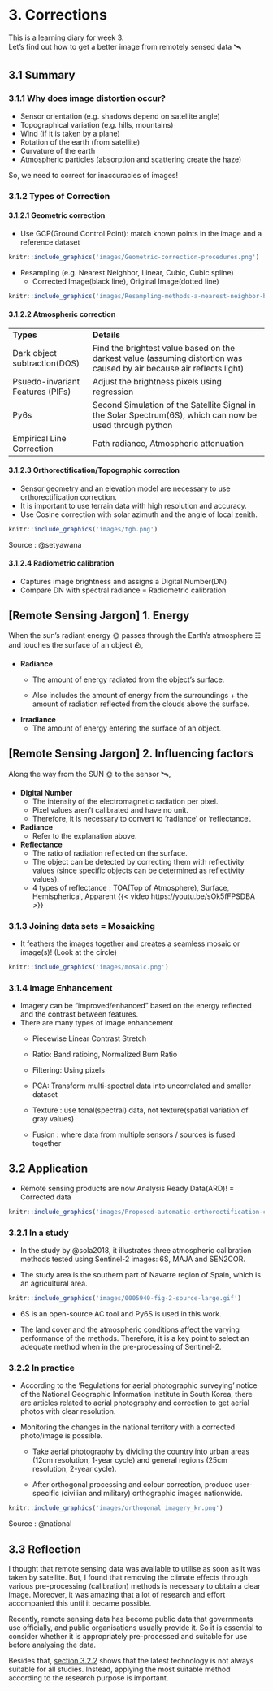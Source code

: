 # 3. Corrections {.unnumbered}

This is a learning diary for week 3.\
Let's find out how to get a better image from remotely sensed data 🛰️

## 3.1 Summary

### 3.1.1 Why does image distortion occur?

-   Sensor orientation (e.g. shadows depend on satellite angle)
-   Topographical variation (e.g. hills, mountains)
-   Wind (if it is taken by a plane)
-   Rotation of the earth (from satellite)
-   Curvature of the earth
-   Atmospheric particles (absorption and scattering create the haze)

So, we need to correct for inaccuracies of images!

### 3.1.2 Types of Correction

#### 3.1.2.1 Geometric correction

-   Use GCP(Ground Control Point): match known points in the image and a reference dataset

```r
knitr::include_graphics('images/Geometric-correction-procedures.png')
```

-   Resampling (e.g. Nearest Neighbor, Linear, Cubic, Cubic spline)
    -   Corrected Image(black line), Original Image(dotted line)

```r
knitr::include_graphics('images/Resampling-methods-a-nearest-neighbor-b-bilinear-interpolation-and-c-cubic.jpg')
```

#### 3.1.2.2 Atmospheric correction

|                                  |                                                                                                                        |
|-----------------------|-------------------------------------------------|
| **Types**                        | **Details**                                                                                                            |
| Dark object subtraction(DOS)     | Find the brightest value based on the darkest value (assuming distortion was caused by air because air reflects light) |
| Psuedo-invariant Features (PIFs) | Adjust the brightness pixels using regression                                                                          |
| Py6s                             | Second Simulation of the Satellite Signal in the Solar Spectrum(6S), which can now be used through python              |
| Empirical Line Correction        | Path radiance, Atmospheric attenuation                                                                                 |

#### 3.1.2.3 Orthorectification/Topographic correction

-   Sensor geometry and an elevation model are necessary to use orthorectification correction.
-   It is important to use terrain data with high resolution and accuracy.
-   Use Cosine correction with solar azimuth and the angle of local zenith.

```r
knitr::include_graphics('images/tgh.png')
```

Source : @setyawana

#### 3.1.2.4 Radiometric calibration

-   Captures image brightness and assigns a Digital Number(DN)
-   Compare DN with spectral radiance = Radiometric calibration

::: callout-note
## \[Remote Sensing Jargon\] 1. Energy

When the sun's radiant energy 🌞 passes through the Earth's atmosphere ☷ and touches the surface of an object 🪨,

-   **Radiance**
    -   The amount of energy radiated from the object's surface.

    -   Also includes the amount of energy from the surroundings + the amount of radiation reflected from the clouds above the surface.
-   **Irradiance**
    -   The amount of energy entering the surface of an object.
:::

::: callout-note
## \[Remote Sensing Jargon\] 2. Influencing factors

Along the way from the SUN 🌞 to the sensor 🛰,

-   **Digital Number**
    -   The intensity of the electromagnetic radiation per pixel.
    -   Pixel values aren't calibrated and have no unit.
    -   Therefore, it is necessary to convert to 'radiance' or 'reflectance'.
-   **Radiance**
    -   Refer to the explanation above.
-   **Reflectance**
    -   The ratio of radiation reflected on the surface.
    -   The object can be detected by correcting them with reflectivity values (since specific objects can be determined as reflectivity values).
    -   4 types of reflectance : TOA(Top of Atmosphere), Surface, Hemispherical, Apparent {{< video https://youtu.be/sOk5fFPSDBA >}}
:::

### 3.1.3 Joining data sets = Mosaicking

-   It feathers the images together and creates a seamless mosaic or image(s)! (Look at the circle)

```r
knitr::include_graphics('images/mosaic.png')
```

### 3.1.4 Image Enhancement

-   Imagery can be "improved/enhanced" based on the energy reflected and the contrast between features.
-   There are many types of image enhancement
    -   Piecewise Linear Contrast Stretch

    -   Ratio: Band ratioing, Normalized Burn Ratio

    -   Filtering: Using pixels

    -   PCA: Transform multi-spectral data into uncorrelated and smaller dataset

    -   Texture : use tonal(spectral) data, not texture(spatial variation of gray values)

    -   Fusion : where data from multiple sensors / sources is fused together

## 3.2 Application

-   Remote sensing products are now Analysis Ready Data(ARD)! = Corrected data

```r
knitr::include_graphics('images/Proposed-automatic-orthorectification-chain-Different-steps-are-needed-to-generate-the.png')
```

### 3.2.1 In a study

-   In the study by @sola2018, it illustrates three atmospheric calibration methods tested using Sentinel-2 images: 6S, MAJA and SEN2COR.

-   The study area is the southern part of Navarre region of Spain,  which is an agricultural area.

```r
knitr::include_graphics('images/0005940-fig-2-source-large.gif')
```

-   6S is an open-source AC tool and Py6S is used in this work.

-   The land cover and the atmospheric conditions affect the varying performance of the methods. Therefore, it is a key point to select an adequate method when in the pre-processing of Sentinel-2.


### 3.2.2 In practice

-   According to the 'Regulations for aerial photographic surveying' notice of the National Geographic Information Institute in South Korea, there are articles related to aerial photography and correction to get aerial photos with clear resolution.

-   Monitoring the changes in the national territory with a corrected photo/image is possible.

    -   Take aerial photography by dividing the country into urban areas (12cm resolution, 1-year cycle) and general regions (25cm resolution, 2-year cycle).

    -   After orthogonal processing and colour correction, produce user-specific (civilian and military) orthographic images nationwide.

```r
knitr::include_graphics('images/orthogonal imagery_kr.png')
```

Source : @national

## 3.3 Reflection

I thought that remote sensing data was available to utilise as soon as it was taken by satellite. But, I found that removing the climate effects through various pre-processing (calibration) methods is necessary to obtain a clear image. Moreover, it was amazing that a lot of research and effort accompanied this until it became possible.

Recently, remote sensing data has become public data that governments use officially, and public organisations usually provide it. So it is essential to consider whether it is appropriately pre-processed and suitable for use before analysing the data.

Besides that, [section 3.2.2](https://ucfnoix.github.io/CASA0023_Learning_Diary/wk_3_corrections.html#in-practice) shows that the latest technology is not always suitable for all studies. Instead, applying the most suitable method according to the research purpose is important.
